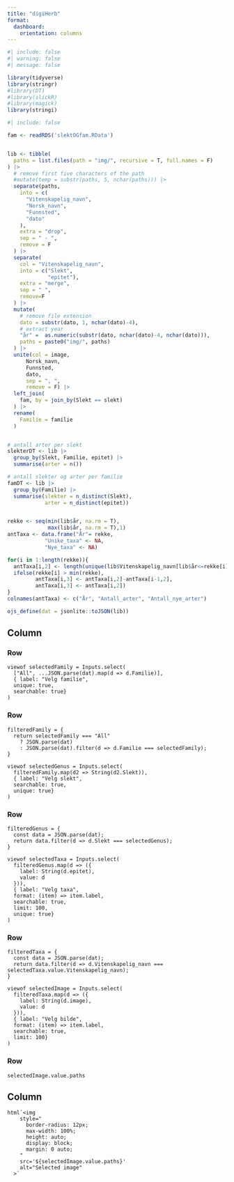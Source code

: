 ```yaml
---
title: "digiHerb"
format: 
  dashboard:
    orientation: columns
---
```


```r
#| include: false
#| warning: false
#| message: false

library(tidyverse)
library(stringr)
#library(DT)
#library(slickR)
#library(magick)
library(stringi)
```


```r
#| include: false

fam <- readRDS('slektOGfam.RData')


lib <- tibble(
  paths = list.files(path = "img/", recursive = T, full.names = F)
) |>
  # remove first five characters of the path
  #mutate(temp = substr(paths, 5, nchar(paths))) |>
  separate(paths,
    into = c(
      "Vitenskapelig_navn",
      "Norsk_navn",
      "Funnsted",
      "dato"
    ),
    extra = "drop",
    sep = " - ",
    remove = F
  ) |>
  separate(
    col = "Vitenskapelig_navn",
    into = c("Slekt", 
             "epitet"),
    extra = "merge",
    sep = " ",
    remove=F
  ) |>
  mutate(
    # remove file extension
    dato = substr(dato, 1, nchar(dato)-4),
    # extract year
    "år" =  as.numeric(substr(dato, nchar(dato)-4, nchar(dato))),
    paths = paste0("img/", paths)
  ) |>
  unite(col = image, 
      Norsk_navn,
      Funnsted,
      dato,
      sep = ", ",
      remove = F) |>
  left_join(
    fam, by = join_by(Slekt == slekt)
  ) |>
  rename(
    Familie = familie
  ) 


# antall arter per slekt
slekterDT <- lib |>
  group_by(Slekt, Familie, epitet) |>
  summarise(arter = n())

# antall slekter og arter per familie
famDT <- lib |>
  group_by(Familie) |>
  summarise(slekter = n_distinct(Slekt),
            arter = n_distinct(epitet))


rekke <- seq(min(lib$år, na.rm = T), 
             max(lib$år, na.rm = T),1)
antTaxa <- data.frame("År"= rekke,
            "Unike_taxa" <- NA,
            "Nye_taxa" <- NA)

for(i in 1:length(rekke)){
  antTaxa[i,2] <- length(unique(lib$Vitenskapelig_navn[lib$år<=rekke[i]]))
  ifelse(rekke[i] > min(rekke),  
         antTaxa[i,3] <- antTaxa[i,2]-antTaxa[i-1,2],
         antTaxa[i,3] <- antTaxa[i,2])
}
colnames(antTaxa) <- c("År", "Antall_arter", "Antall_nye_arter")

ojs_define(dat = jsonlite::toJSON(lib))
```


## Column {width="35%"}

### Row {height="10%"}

```ojs
viewof selectedFamily = Inputs.select(
  ["All", ...JSON.parse(dat).map(d => d.Familie)], 
  { label: "Velg familie",
  unique: true,
  searchable: true}
)
```

### Row {height="10%"}


```ojs

filteredFamily = {
  return selectedFamily === "All" 
    ? JSON.parse(dat)                   
    : JSON.parse(dat).filter(d => d.Familie === selectedFamily); 
}

viewof selectedGenus = Inputs.select(
  filteredFamily.map(d2 => String(d2.Slekt)),
  { label: "Velg slekt",
  searchable: true,
  unique: true}
)
```

### Row {height="10%"}


```ojs

filteredGenus = {
  const data = JSON.parse(dat);
  return data.filter(d => d.Slekt === selectedGenus); 
}

viewof selectedTaxa = Inputs.select(
  filteredGenus.map(d => ({
    label: String(d.epitet),  
    value: d
  })),
  { label: "Velg taxa",
  format: (item) => item.label,
  searchable: true,
  limit: 100,
  unique: true}
)
```


### Row {height="10%"}


```ojs

filteredTaxa = {
  const data = JSON.parse(dat);
  return data.filter(d => d.Vitenskapelig_navn === selectedTaxa.value.Vitenskapelig_navn); 
}

viewof selectedImage = Inputs.select(
  filteredTaxa.map(d => ({
    label: String(d.image),  
    value: d
  })),
  { label: "Velg bilde",
  format: (item) => item.label,
  searchable: true,
  limit: 100}
)
```

### Row {height="10%"}
```ojs
selectedImage.value.paths
```





## Column {width="65%"}


```ojs
html`<img 
    style="
      border-radius: 12px;
      max-width: 100%;
      height: auto;
      display: block;
      margin: 0 auto;
    "
    src='${selectedImage.value.paths}'
    alt="Selected image"
  >`
```

